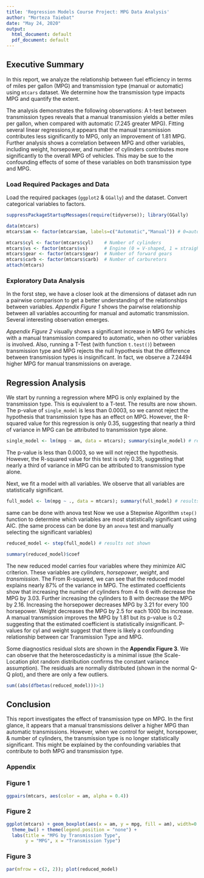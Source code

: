 ```yaml
---
title: 'Regression Models Course Project: MPG Data Analysis'
author: "Morteza Taiebat"
date: "May 24, 2020"
output:
  html_document: default
  pdf_document: default
---
```


## Executive Summary
In this report, we analyze the relationship between fuel efficiency in terms of 
miles per gallon (MPG) and transmission type (manual or automatic) using `mtcars` dataset. 
We determine how the transmission type impacts MPG and quantify the extent. 

The analysis demonstrates the following observations:
A t-test between transmission types reveals that a manual transmission 
yields a better miles per gallon, when compared with automatic (7.245 greater MPG). 
Fitting several linear regressions,it appears that the manual transmission contributes less significantly to MPG, only an improvement of 1.81 MPG. Further analysis shows a 
correlation between MPG and other variables, including weight, horsepower, and number of 
cylinders contributes more significantly to the overall MPG of vehicles.
This may be sue to the confounding effects of some of these variables on both 
transmission type and MPG.


### Load Required Packages and Data
Load the required packages (`ggplot2` & `GGally`) and the dataset. Convert categorical variables to factors.
```r
suppressPackageStartupMessages(require(tidyverse)); library(GGally)
```
```r
data(mtcars)
mtcars$am <- factor(mtcars$am, labels=c("Automatic","Manual")) # 0=automatic, 1=manual
```
```r
mtcars$cyl <- factor(mtcars$cyl)    # Number of cylinders
mtcars$vs <- factor(mtcars$vs)      # Engine (0 = V-shaped, 1 = straight)
mtcars$gear <- factor(mtcars$gear)  # Number of forward gears
mtcars$carb <- factor(mtcars$carb)  # Number of carburetors
attach(mtcars)
```

### Exploratory Data Analysis
In the forst step, we have a closer look at the dimensions of dataset adn run a pairwise comparison to get a better understanding of the relationships between variables. *Appendix Figure 1* shows the pairwise relationship between all variables accounting for manual and automatic transmission. Several interesting observation emerges. 

*Appendix Figure 2* visually shows a significant increase in MPG for vehicles with a manual transmission compared to automatic, when no other variables is involved. Also, running a T-Test (with function `t.test()`) between transmission type and MPG rejects the null hypothesis that the difference between transmission
types is insignificant. In fact, we observe a 7.24494 higher MPG for
manual transmissions on average.


## Regression Analysis
We start by running a regression where MPG is only explained by the transmission type. This is equivalent to a T-test. The results are now shown. The p-value of `single_model` is less than 0.0003, so we cannot reject the hypothesis that transmission type has an effect on MPG. However, the R-squared value for this regression is only 0.35, suggesting that nearly a third of variance in MPG can be attributed to transmission type alone.
```r
single_model <- lm(mpg ~ am, data = mtcars); summary(single_model) # results not shown
```
The p-value is less than 0.0003, so we will not reject the hypothesis. However, the R-squared value for this test is only 0.35, suggesting that nearly a third of variance in MPG can be attributed to transmission type alone.

Next, we fit a model with all variables. We observe that all variables are statistically significant.
```r
full_model <- lm(mpg ~ ., data = mtcars); summary(full_model) # results not shown
```

same can be done with anova test
Now we use a Stepwise Algorithm `step()` function to determine which variables 
are most statistically significant using AIC. (the same process can be done by an `anova` test and manually selecting the significant variables)
```r
reduced_model <- step(full_model) # results not shown
```
```r
summary(reduced_model)$coef
```

The new reduced model carries four variables where they minimize AIC criterion. 
These variables are *cylinders*, *horsepower*, *weight*, and *transmission*. The
From R-squared, we can see that the reduced model explains nearly 87% of the 
variance in MPG. The estimated coefficients show that increasing the 
number of cylinders from 4 to 6 with decrease the MPG by 3.03. Further 
increasing the cylinders to 8 with decrease the MPG by 2.16. Increasing the 
horsepower  decreases MPG by 3.21 for every 100 horsepower. Weight decreases the
MPG by 2.5 for each 1000 lbs increase. A manual transmission improves the MPG by
1.81 but its p-value is 0.2 suggesting that the estimated coefficient is statistically insignificant. P-values for cyl and weight suggest that there is likely a confounding relationship between car Transmission Type and MPG.


Some diagnostics residual slots are shown in the **Appendix Figure 3**. We can observe that the heteroscedasticity is a minimal issue (the Scale-Location plot random distribution confirms the constant variance assumption). The residuals are normally distributed (shown in the normal Q-Q plot), and there are only a few outliers. 
```r
sum((abs(dfbetas(reduced_model)))>1)
```

## Conclusion
This report investigates the effect of transmission type on MPG. In the first glance, it appears that a manual transmissions deliver a higher MPG than automatic transmissions. However, when we control for weight, horsepower, & number of cylinders, the transmission type is no longer statistically significant. This might be explained by the confounding variables that contribute to both MPG and transmission type.




### Appendix

### Figure 1
```r
ggpairs(mtcars, aes(color = am, alpha = 0.4))
```

### Figure 2
```r
ggplot(mtcars) + geom_boxplot(aes(x = am, y = mpg, fill = am), width=0.3) +
  theme_bw() + theme(legend.position = "none") +
  labs(title = "MPG by Transmission Type",
       y = "MPG", x = "Transmission Type")
```

### Figure 3
```r
par(mfrow = c(2, 2)); plot(reduced_model)
```
